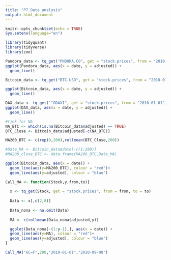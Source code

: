 ```yaml
---
title: "P7_Data_analysis"
output: html_document
---
```


```r
knitr::opts_chunk$set(echo = TRUE)
Sys.setenv(language="en")

library(tidyquant)
library(tidyverse)
library(zoo)
```

```r

Pandora_data <- tq_get("PNDORA.CO", get = "stock.prices", from = "2010-01-01", to = "2020-09-08")
ggplot(Pandora_data, aes(x = date, y = adjusted)) +
  geom_line()

Bitcoin_data <- tq_get("BTC-USD", get = "stock.prices", from = "2010-01-01", to = "2020-09-08")

ggplot(Bitcoin_data, aes(x = date, y = adjusted)) +
  geom_line()

DAX_data <- tq_get("^GDAXI", get = "stock.prices", from = "2010-01-01", to = "2020-09-08")
ggplot(DAX_data, aes(x = date, y = adjusted)) +
  geom_line()
```

```r
#tjek for NA
NA_BTC <- which(is.na(Bitcoin_data$adjusted) == TRUE)
BTC_Close <- Bitcoin_data$adjusted[-c(NA_BTC)]

MA200_BTC <- c(rep(0,200),rollmean(BTC_Close,200))

#Date_MA <- Bitcoin_data$date[-c(1:200)]
#MA200_close_BTC <- data.frame(MA200_BTC,Date_MA)

ggplot(Bitcoin_data, aes(x = date)) +
  geom_line(aes(y=MA200_BTC), colour = "red")+
  geom_line(aes(y=adjusted), colour = "blue")
```

```r

Call_MA <- function(Stock,y,from,to){
  
  x <- tq_get(Stock, get = "stock.prices", from = from, to = to)
  
  Data <- x[,c(2,8)]
  
  Data_nona <- na.omit(Data)
  
  MA <- c(rollmean(Data_nona$adjusted,y))

  ggplot(Data_nona[-(1:y-1),], aes(x = date)) +
  geom_line(aes(y=MA), colour = "red")+
  geom_line(aes(y=adjusted), colour = "blue")
}

Call_MA("GC=F",200,"2019-01-01","2020-09-08")

```


